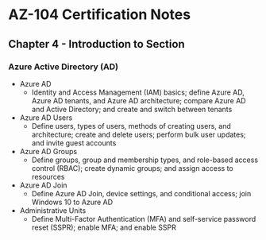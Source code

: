 # AZ-104 Certification Notes
## Chapter 4 - Introduction to Section

### Azure Active Directory (AD)
* Azure AD
	* Identity and Access Management (IAM) basics; define Azure AD, Azure AD tenants, and Azure AD architecture; compare Azure AD and Active Directory; and create and switch between tenants
* Azure AD Users
	* Define users, types of users, methods of creating users, and architecture; create and delete users; perform bulk user updates; and invite guest accounts
* Azure AD Groups
	* Define groups, group and membership types, and role-based access control (RBAC); create dynamic groups; and assign access to resources
* Azure AD Join
	* Define Azure AD Join, device settings, and conditional access; join Windows 10 to Azure AD
* Administrative Units
	* Define Multi-Factor Authentication (MFA) and self-service password reset (SSPR); enable MFA; and enable SSPR